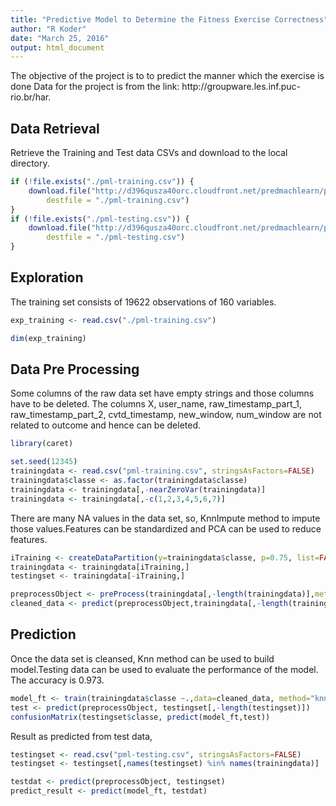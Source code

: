 ```yaml
---
title: "Predictive Model to Determine the Fitness Exercise Correctness"
author: "R Koder"
date: "March 25, 2016"
output: html_document
---
```

The objective of the project is to to predict the manner which the exercise is done
Data for the project is from the link: http://groupware.les.inf.puc-rio.br/har.

## Data Retrieval

Retrieve the Training and Test data CSVs and download to the local directory.

```r

if (!file.exists("./pml-training.csv")) {
    download.file("http://d396qusza40orc.cloudfront.net/predmachlearn/pml-training.csv", 
        destfile = "./pml-training.csv")
}
if (!file.exists("./pml-testing.csv")) {
    download.file("http://d396qusza40orc.cloudfront.net/predmachlearn/pml-testing.csv", 
        destfile = "./pml-testing.csv")
}

```

## Exploration


The training set consists of 19622 observations of 160 variables.

```r

exp_training <- read.csv("./pml-training.csv")

dim(exp_training)
```

## Data Pre Processing

Some columns of the raw data set have empty strings and those columns have to be deleted. The columns X, user_name, raw_timestamp_part_1, raw_timestamp_part_2, cvtd_timestamp, new_window, num_window are not related to outcome and hence can be deleted.

```r
library(caret)

set.seed(12345)
trainingdata <- read.csv("pml-training.csv", stringsAsFactors=FALSE)
trainingdata$classe <- as.factor(trainingdata$classe)
trainingdata <- trainingdata[,-nearZeroVar(trainingdata)]
trainingdata <- trainingdata[,-c(1,2,3,4,5,6,7)]

```

There are many NA values in the data set, so, KnnImpute method to impute those values.Features can be standardized and PCA can be used to reduce features.

```r
iTraining <- createDataPartition(y=trainingdata$classe, p=0.75, list=FALSE)
trainingdata <- trainingdata[iTraining,]
testingset <- trainingdata[-iTraining,]

preprocessObject <- preProcess(trainingdata[,-length(trainingdata)],method=c("center", "scale", "knnImpute", "pca"), thresh=0.9)
cleaned_data <- predict(preprocessObject,trainingdata[,-length(trainingdata)])
```

## Prediction

Once the data set is cleansed, Knn method  can be used to build model.Testing data can be used to evaluate the performance of the model. 
The accuracy is 0.973. 

```r
model_ft <- train(trainingdata$classe ~.,data=cleaned_data, method="knn")
test <- predict(preprocessObject, testingset[,-length(testingset)])
confusionMatrix(testingset$classe, predict(model_ft,test))
```


Result as predicted from test data,
```r
testingset <- read.csv("pml-testing.csv", stringsAsFactors=FALSE)
testingset <- testingset[,names(testingset) %in% names(trainingdata)]

testdat <- predict(preprocessObject, testingset)
predict_result <- predict(model_ft, testdat)
```